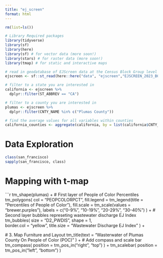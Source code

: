 ```yaml
---
title: "ej_screen"
format: html
---
```


```r
rm(list=ls())

# Library Required packages
library(tidyverse)
library(sf)
library(here)
library(sf) # for vector data (more soon!)
library(stars) # for raster data (more soon!)
library(tmap) # for static and interactive maps

# read in geodatabase of EJScreen data at the Census Block Group level
ejscreen <- sf::st_read(here::here("data", "ejscreen","EJSCREEN_2023_BG_StatePct_with_AS_CNMI_GU_VI.gdb")) 

# filter to a state you are interested in
california <- ejscreen %>%
  dplyr::filter(ST_ABBREV == "CA") 

# filter to a county you are interested in
plumas <- ejscreen %>%
  dplyr::filter(CNTY_NAME %in% c("Plumas County"))

# find the average values for all variables within counties
california_counties <- aggregate(california, by = list(california$CNTY_NAME), FUN = mean)
```

# Data Exploration

```r
class(san_francisco)
sapply(san_francisco, class)
```


# Mapping with t-map


```r
tm_shape(plumas) +
  #  First layer of People of Color Percentiles
  tm_polygons(
    col = "PEOPCOLORPCT",
    fill.legend  = tm_legend(title = "Percentiles of People of Color"),
    fill.scale = tm_scale(values = "brewer.purples"),
    labels = c("0-9%", "10-19%", "20-29%", "30-40%")
  ) + 
  # Second layer bubbles represeting wastewater discharge EJ Index
  tm_bubbles(
    size = "D2_PWDIS",
    shape = 1,     
    border.col = "yellow",
    title.size = "Wastewater Discharge EJ Index"
  ) +

  # 3. Map Furniture and Layout
  tm_title(text =
    "Wasterwater of Plumas County 
    On People of Color (POC)"
  ) +
  # Add compass and scale bar
tm_compass(
    position = tm_pos_in("right", "top")
  ) +
  tm_scalebar(
    position = tm_pos_in("left", "bottom")
  )
